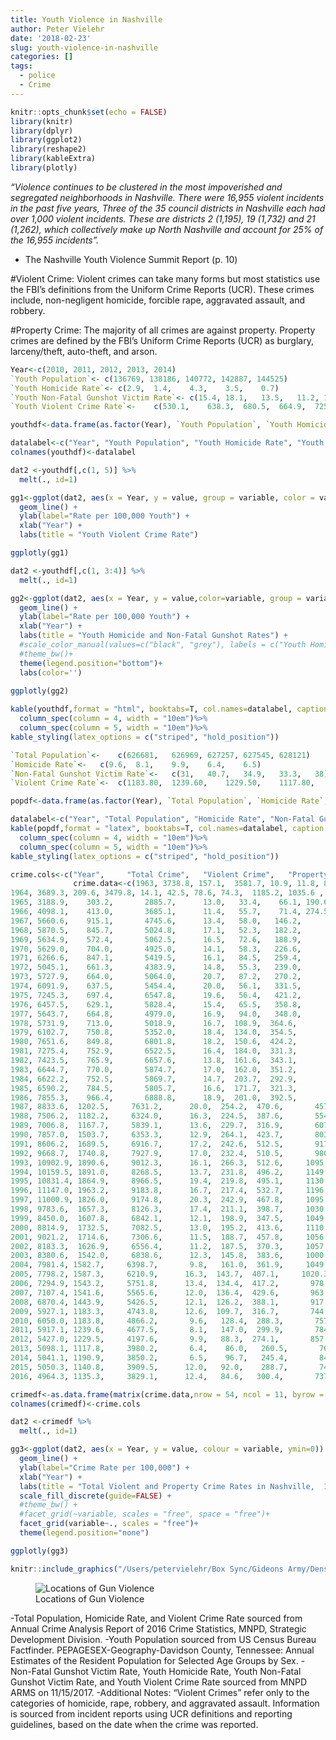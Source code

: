 ```yaml
---
title: Youth Violence in Nashville
author: Peter Vielehr
date: '2018-02-23'
slug: youth-violence-in-nashville
categories: []
tags:
  - police
  - Crime
---
```


```r
knitr::opts_chunk$set(echo = FALSE)
library(knitr)
library(dplyr)
library(ggplot2)
library(reshape2)
library(kableExtra)
library(plotly)
```

*"Violence continues to be clustered in the most impoverished and segregated neighborhoods in Nashville. There were 16,955 violent incidents in the past five years, Three of the 35 council districts in Nashville each had over 1,000 violent incidents. These are districts 2 (1,195), 19 (1,732) and 21 (1,262), which collectively make up North Nashville and account for 25% of the 16,955 incidents".*

- The Nashville Youth Violence Summit Report (p. 10)

#Violent Crime: 
Violent crimes can take many forms but most statistics use the FBI's definitions from the Uniform Crime Reports (UCR). These crimes include, non-negligent homicide, forcible rape, aggravated assault, and robbery. 

#Property Crime:
The majority of all crimes are against property. Property crimes are defined by the FBI's Uniform Crime Reports (UCR) as burglary, larceny/theft, auto-theft, and arson. 



```r

Year<-c(2010, 2011, 2012, 2013, 2014)
`Youth Population`<- c(136769, 138186, 140772, 142887, 144525)
`Youth Homicide Rate`<-	c(2.9,	1.4,	4.3,	3.5,	0.7)
`Youth Non-Fatal Gunshot Victim Rate`<-	c(15.4,	18.1,	13.5,	11.2, 14.5)
`Youth Violent Crime Rate`<-	c(530.1,	638.3,	680.5,	664.9,	725.8)

youthdf<-data.frame(as.factor(Year), `Youth Population`, `Youth Homicide Rate`, `Youth Non-Fatal Gunshot Victim Rate`, `Youth Violent Crime Rate`)

datalabel<-c("Year", "Youth Population", "Youth Homicide Rate", "Youth Non-Fatal Gunshot Victim Rate", "Youth Violent Crime Rate")
colnames(youthdf)<-datalabel

dat2 <-youthdf[,c(1, 5)] %>%
  melt(., id=1) 

gg1<-ggplot(dat2, aes(x = Year, y = value, group = variable, color = variable, ymin=200)) + 
  geom_line() + 
  ylab(label="Rate per 100,000 Youth") + 
  xlab("Year") + 
  labs(title = "Youth Violent Crime Rate") 

ggplotly(gg1)

dat2 <-youthdf[,c(1, 3:4)] %>%
  melt(., id=1) 

gg2<-ggplot(dat2, aes(x = Year, y = value,color=variable, group = variable, ymin=0)) + 
  geom_line() + 
  ylab(label="Rate per 100,000 Youth") + 
  xlab("Year") + 
  labs(title = "Youth Homicide and Non-Fatal Gunshot Rates") + 
  #scale_color_manual(values=c("black", "grey"), labels = c("Youth Homicide Rate", "Youth Non-Fatal Gunshot Victim Rate"))+
  #theme_bw()+ 
  theme(legend.position="bottom")+ 
  labs(color='') 
  
ggplotly(gg2)

```

```r

kable(youthdf,format = "html", booktabs=T, col.names=datalabel, caption = "Youth Crime Rates per 100,000 Youth under 18", format.args = list(big.mark = ",")) %>%
  column_spec(column = 4, width = "10em")%>%
  column_spec(column = 5, width = "10em")%>%
kable_styling(latex_options = c("striped", "hold_position"))

```

```r
`Total Population`<-	c(626681,	626969,	627257,	627545,	628121)
`Homicide Rate`<-	c(9.6,	8.1,	9.9,	6.4,	6.5)
`Non-Fatal Gunshot Victim Rate`<-	c(31,	40.7,	34.9,	33.3,	38)
`Violent Crime Rate`<-	c(1183.80,	1239.60,	1229.50,	1117.80,	1190.90)

popdf<-data.frame(as.factor(Year), `Total Population`, `Homicide Rate`, `Non-Fatal Gunshot Victim Rate`, `Violent Crime Rate`)

datalabel<-c("Year", "Total Population", "Homicide Rate", "Non-Fatal Gunshot Victim Rate", "Violent Crime Rate")
kable(popdf,format = "latex", booktabs=T, col.names=datalabel, caption = "Total Crime Rates per 100,000 Nashville Residents", format.args = list(big.mark = ","))%>%
  column_spec(column = 4, width = "10em")%>%
  column_spec(column = 5, width = "10em")%>%
kable_styling(latex_options = c("striped", "hold_position"))


```

```r

crime.cols<-c("Year",     "Total Crime",   "Violent Crime",   "Property Crime" ,  "Murder"  ,  "Rape",  "Robbery", "Agg Assault", "Burglary",  "Larceny", "Auto Theft")
              crime.data<-c(1963, 3738.8, 157.1,  3581.7, 10.9, 11.8, 83.6,  50.8, 1106.4, 1179.4, 1296.0,
1964, 3689.3, 209.6, 3479.8, 14.1, 42.5, 78.6, 74.3,  1185.2, 1035.6 , 1259.0,
1965, 3188.9,    303.2,       2885.7,      13.0,   33.4,    66.1, 190.6,  949.7,   921.6, 1014.5,
1966, 4098.1,    413.0,       3685.1,      11.4,   55.7,    71.4, 274.5,  1153.2, 1557.1, 974.8,
1967, 5660.6,    915.1,       4745.6,      13.4,   58.0,   146.2,       697.5,     1365.8,1995.8, 1383.9,
1968, 5870.5,    845.7,       5024.8,      17.1,   52.3,   182.2,       594.1,     1328.5,1997.5, 1698.8,
1969, 5634.9,    572.4,       5062.5,      16.5,   72.6,   188.9,       294.4,     1420.4,1887.4, 1754.8,
1970, 5629.0,    704.0,       4925.0,      14.1,   58.3,   226.6,       405.0,     1548.2,1676.6, 1700.2,
1971, 6266.6,    847.1,       5419.5,      16.1,   84.5,   259.4,       487.2,     1812.1,2228.3, 1379.1,
1972, 5045.1,    661.3,       4383.9,      14.8,   55.3,   239.0,       352.1,     1451.0,1913.6, 1019.3,
1973, 5727.9,    664.0,       5064.0,      20.7,   87.2,   270.2,       285.9,     1825.8,2202.2, 1036.0,
1974, 6091.9,    637.5,       5454.4,      20.0,   56.1,   331.5,       229.9,     2209.1,2390.4, 854.9,
1975, 7245.3,    697.4,       6547.8,      19.6,   56.4,   421.2,       200.2,     1997.9,3637.2, 912.7,
1976, 6457.5,    629.1,       5828.4,      15.4,   65.5,   358.8,       189.4,     1852.5,3293.1, 682.7,
1977, 5643.7,    664.8,       4979.0,      16.9,   94.0,   348.0,       205.8,     1799.8,2505.4, 673.8,
1978, 5731.9,    713.0,       5018.9,      16.7,  108.9,  364.6,       222.8,     1772.2,2523.3, 723.4,
1979, 6102.7,    750.8,       5352.0,      18.4,  134.0,  354.5,       243.8,     1931.6,2772.7, 647.6,
1980, 7651.6,    849.8,       6801.8,      18.2,  150.6,  424.2,       256.8,     2403.0,3597.4, 801.3,
1981, 7275.4,    752.9,       6522.5,      16.4,  184.0,  331.3,       221.2,     2152.9,3734.7, 634.9,
1982, 7423.5,    765.9,       6657.6,      13.8,  161.6,  343.1,       247.3,     1967.4,4207.0, 483.2,
1983, 6644.7,    770.0,       5874.7,      17.0,  162.0,  351.2,       239.7,     1763.6,3608.3, 502.8,
1984, 6622.2,    752.5,       5869.7,      14.7,  203.7,  292.9,       241.3,     1789.8,3539.5, 540.4,
1985, 6590.2,    784.5,       5805.7,      16.6,  171.7,  321.3,       274.9,     1737.2,3593.8, 474.7,
1986, 7855.3,    966.4,       6888.8,      18.9,  201.0,  392.5,       354.1,     2287.0,3965.1, 636.8,
1987, 8833.6,  1202.5,     7631.2,      20.0,  254.2,  470.6,       457.8,     2274.5, 4515.7, 840.9,
1988, 7506.2,  1182.2,     6324.0,      16.3,  224.5,  387.6,       554.0,     1758.5, 4009.0, 556.5,
1989, 7006.8,  1167.7,     5839.1,      13.6,  229.7,  316.9,       607.5,     1588.6, 3741.8, 508.7,
1990, 7857.0,  1503.7,     6353.3,      12.9,  264.1,  423.7,       803.1,     1740.9, 3938.1, 674.4,
1991, 8606.2,  1689.5,     6916.7,      17.2,  242.6,  512.5,       917.2,     1997.5, 4220.5, 698.7,
1992, 9668.7,  1740.8,     7927.9,      17.0,  232.4,  510.5,       980.9,     1959.0, 4995.4, 973.5,
1993, 10902.9, 1890.6,     9012.3,      16.1,  266.3,  512.6,     1095.7,    1731.1, 6141.0,       1140.2,
1994, 10159.5, 1891.0,     8268.5,      13.7,  231.8,  496.2,     1149.3,    1560.9, 5385.0 ,      1322.5,
1995, 10831.4, 1864.9,     8966.5,      19.4,  219.8,  495.1,     1130.6,    1524.2, 5619.3  ,     1823.0,
1996, 11147.0, 1963.2,     9183.8,      16.7,  217.4,  532.7,     1196.3,    1469.1, 6076.9   ,    1637.8,
1997, 11000.9, 1826.0,     9174.8,      20.3,  242.9,  467.8,     1095.0,    1599.9, 5921.9    ,   1653.1,
1998, 9783.6,  1657.3,     8126.3,      17.4,  211.1,  398.7,     1030.2,    1343.6, 5517.6     ,  1265.1,
1999, 8450.0,  1607.8,     6842.1,      12.1,  198.9,  347.5,     1049.3,    1234.4, 4627.8, 979.8,
2000, 8814.9,  1732.5,     7082.5,      13.0,  195.2,  413.6,     1110.7,    1351.1,4797.2, 934.1,
2001, 9021.2,  1714.6,     7306.6,      11.5,  188.7,  457.8,     1056.5,    1372.8,4969.0, 964.8,
2002, 8183.3,  1626.9,     6556.4,      11.2,  187.5,  370.3,     1057.9,    1296.6,4415.0, 844.9,
2003, 8380.6,  1542.0,     6838.6,      12.3,  145.8,  383.6,     1000.3,    1259.9,4728.1, 850.6,
2004, 7981.4, 1582.7,     6398.7,       9.8,   161.0,  361.9,     1049.9,    1163.2,4510.3, 725.2,
2005, 7798.2, 1587.3,     6210.9,      16.3,  143.7,  407.1,     1020.3,    1074.0,4567.5, 569.4,
2006, 7294.9, 1543.2,     5751.8,      13.4,  134.4,  417.2,       978.2,     1091.5,4160.5, 499.8,
2007, 7107.4, 1541.6,     5565.6,      12.0,  136.4,  429.6,       963.6,     1030.2,4096.9, 438.5,
2008, 6870.4, 1443.9,     5426.5,      12.1,  126.2,  388.1,       917.5,     1019.0,4047.4, 360.1,
2009, 5927.1, 1183.3,     4743.8,      12.6,  109.7,  316.7,       744.4,     1052.7,3424.4, 266.7,
2010, 6050.0, 1183.8,     4866.2,       9.6,   128.4,  288.3,       757.5,     1248.0,3359.4, 258.7,
2011, 5917.1, 1239.6,     4677.5,       8.1,   147.0,  299.9,       784.6,     1181.4,3221.1, 275.1,
2012, 5427.0, 1229.5,     4197.6,       9.9,   88.3,  274.1,       857.2,       915.9,  3063.8, 217.9,
2013, 5098.1, 1117.8,     3980.2,       6.4,    86.0,   260.5,       764.9,       905.0,  2883.9, 191.3,
2014, 5041.1, 1190.9,     3850.2,       6.5,    96.7,   245.4,       842.3,       762.0,  2861.9, 226.3,
2015, 5050.3, 1140.8,     3909.5,      12.0,   92.0,    288.7,       748.0,       777.3,  2853.7, 278.5,
2016, 4964.3, 1135.3,     3829.1,      12.4,   84.6,   300.4,       737.8,       686.4,  2806.6, 336.1)

crimedf<-as.data.frame(matrix(crime.data,nrow = 54, ncol = 11, byrow = T))
colnames(crimedf)<-crime.cols

dat2 <-crimedf %>%
  melt(., id=1) 

gg3<-ggplot(dat2, aes(x = Year, y = value, colour = variable, ymin=0)) + 
  geom_line() + 
  ylab(label="Crime Rate per 100,000") + 
  xlab("Year") + 
  labs(title = "Total Violent and Property Crime Rates in Nashville,  1963-2016\nYouth and Adults")+ 
  scale_fill_discrete(guide=FALSE) +
  #theme_bw() +
  #facet_grid(~variable, scales = "free", space = "free")+ 
  facet_grid(variable~., scales = "free")+ 
  theme(legend.position="none")

ggplotly(gg3)


```


```r
knitr::include_graphics("/Users/petervielehr/Box Sync/Gideons Army/DensityMaps2016_Page_4.jpg")
```


![Locations of Gun Violence](/img/DensityMaps2016_Page_4.jpg)

-Total Population, Homicide Rate, and Violent Crime Rate sourced from Annual Crime Analysis Report of 2016 Crime Statistics, MNPD, Strategic Development Division. 
-Youth Population sourced from US Census Bureau Factfinder. PEPAGESEX-Geography-Davidson County, Tennessee: Annual Estimates of the Resident Population for Selected Age Groups by Sex.
-Non-Fatal Gunshot Victim Rate, Youth Homicide Rate, Youth Non-Fatal Gunshot Victim Rate, and Youth Violent Crime Rate sourced from MNPD ARMS on 11/15/2017.
-Additional Notes: “Violent Crimes” refer only to the categories of homicide, rape, robbery, and aggravated assault. Information is sourced from incident reports using UCR definitions and reporting guidelines, based on the date when the crime was reported. 